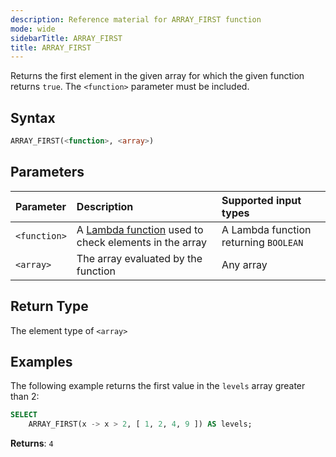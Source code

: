```yaml
---
description: Reference material for ARRAY_FIRST function
mode: wide
sidebarTitle: ARRAY_FIRST
title: ARRAY_FIRST
---
```



Returns the first element in the given array for which the given function returns `true`. The `<function>` parameter must be included.

## Syntax


```sql
ARRAY_FIRST(<function>, <array>)
```
## Parameters 


| Parameter | Description                  | Supported input types | 
| :--------- | :--------------------------- | :-------- | 
| `<function>`  | A [Lambda function](/Guides/loading-data/working-with-semi-structured-data/working-with-arrays#manipulating-arrays-with-lambda-functions) used to check elements in the array | A Lambda function returning `BOOLEAN` |
| `<array>`   | The array evaluated by the function  | Any array | 

## Return Type
The element type of `<array>` 

## Examples


The following example returns the first value in the `levels` array greater than 2: 

```sql
SELECT
	ARRAY_FIRST(x -> x > 2, [ 1, 2, 4, 9 ]) AS levels;
```

**Returns**: `4`

